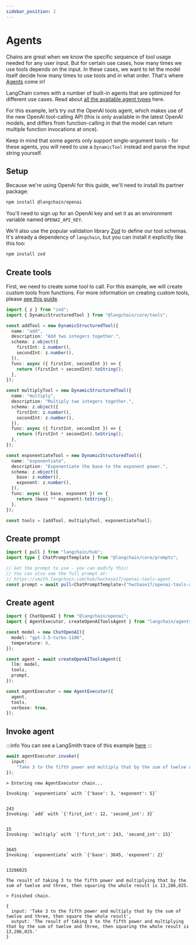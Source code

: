 ```yaml
---
sidebar_position: 2
---
```


# Agents

Chains are great when we know the specific sequence of tool usage needed for any user input. But for certain use cases, how many times we use tools depends on the input.
In these cases, we want to let the model itself decide how many times to use tools and in what order. That's where [Agents](/docs/modules/agents/) come in!

LangChain comes with a number of built-in agents that are optimized for different use cases. Read about [all the available agent types](/docs/modules/agents/agent_types/) here.

For this example, let’s try out the OpenAI tools agent, which makes use of the new OpenAI tool-calling API (this is only available in the latest OpenAI models,
and differs from function-calling in that the model can return multiple function invocations at once).

Keep in mind that some agents only support single-argument tools - for these agents, you will need to use a `DynamicTool` instead
and parse the input string yourself.

## Setup

Because we're using OpenAI for this guide, we'll need to install its partner package:


<IntegrationInstallTooltip></IntegrationInstallTooltip>

```bash npm2yarn
npm install @langchain/openai
```

You'll need to sign up for an OpenAI key and set it as an environment variable named `OPENAI_API_KEY`.

We'll also use the popular validation library [Zod](https://zod.dev) to define our tool schemas. It's already
a dependency of `langchain`, but you can install it explicitly like this too:

```bash npm2yarn
npm install zod
```

## Create tools

First, we need to create some tool to call. For this example, we will create custom tools from functions.
For more information on creating custom tools, please [see this guide](/docs/modules/agents/tools/).

```ts
import { z } from "zod";
import { DynamicStructuredTool } from "@langchain/core/tools";

const addTool = new DynamicStructuredTool({
  name: "add",
  description: "Add two integers together.",
  schema: z.object({
    firstInt: z.number(),
    secondInt: z.number(),
  }),
  func: async ({ firstInt, secondInt }) => {
    return (firstInt + secondInt).toString();
  },
});

const multiplyTool = new DynamicStructuredTool({
  name: "multiply",
  description: "Multiply two integers together.",
  schema: z.object({
    firstInt: z.number(),
    secondInt: z.number(),
  }),
  func: async ({ firstInt, secondInt }) => {
    return (firstInt * secondInt).toString();
  },
});

const exponentiateTool = new DynamicStructuredTool({
  name: "exponentiate",
  description: "Exponentiate the base to the exponent power.",
  schema: z.object({
    base: z.number(),
    exponent: z.number(),
  }),
  func: async ({ base, exponent }) => {
    return (base ** exponent).toString();
  },
});

const tools = [addTool, multiplyTool, exponentiateTool];
```

## Create prompt

```ts
import { pull } from "langchain/hub";
import type { ChatPromptTemplate } from "@langchain/core/prompts";

// Get the prompt to use - you can modify this!
// You can also see the full prompt at:
// https://smith.langchain.com/hub/hwchase17/openai-tools-agent
const prompt = await pull<ChatPromptTemplate>("hwchase17/openai-tools-agent");
```

## Create agent

```ts
import { ChatOpenAI } from "@langchain/openai";
import { AgentExecutor, createOpenAIToolsAgent } from "langchain/agents";

const model = new ChatOpenAI({
  model: "gpt-3.5-turbo-1106",
  temperature: 0,
});

const agent = await createOpenAIToolsAgent({
  llm: model,
  tools,
  prompt,
});

const agentExecutor = new AgentExecutor({
  agent,
  tools,
  verbose: true,
});
```

## Invoke agent

:::info
You can see a LangSmith trace of this example [here](https://smith.langchain.com/public/fc11cacc-f467-4c39-a46e-8bfefa37b1f9/r)
:::

```ts
await agentExecutor.invoke({
  input:
    "Take 3 to the fifth power and multiply that by the sum of twelve and three, then square the whole result",
});
```

```
> Entering new AgentExecutor chain...

Invoking: `exponentiate` with `{'base': 3, 'exponent': 5}`


243
Invoking: `add` with `{'first_int': 12, 'second_int': 3}`


15
Invoking: `multiply` with `{'first_int': 243, 'second_int': 15}`


3645
Invoking: `exponentiate` with `{'base': 3645, 'exponent': 2}`


13286025

The result of taking 3 to the fifth power and multiplying that by the sum of twelve and three, then squaring the whole result is 13,286,025.

> Finished chain.
```

```
{
  input: 'Take 3 to the fifth power and multiply that by the sum of twelve and three, then square the whole result',
  output: 'The result of taking 3 to the fifth power and multiplying that by the sum of twelve and three, then squaring the whole result is 13,286,025.'
}
```
